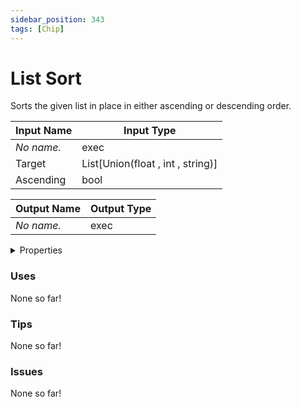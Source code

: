 ```yaml
---
sidebar_position: 343
tags: [Chip]
---
```


# List Sort

Sorts the given list in place in either ascending or descending order.



| Input Name | Input Type |
|-----------|-----------|
| *No name.* | exec |
| Target | List[Union(float , int , string)] |
| Ascending | bool |

| Output Name | Output Type |
|-----------|-----------|
| *No name.* | exec |


<details>
  <summary>Properties</summary>
  <div>
    <div>
    <table>
      <thead>
        <tr>
          <th>Is beta required?</th>
          <th>❌</th>
        </tr>
        <tr>
          <th>Is this chip a trolling risk?</th>
          <th>❌</th>
        </tr>
        <tr>
          <th>Chip UUPD</th>
          <th>cc967d66-b201-464e-bddd-a7cf47124fec</th>
        </tr>
      </thead>
    </table>
    </div>
  </div>
</details>

### Uses

None so far!

### Tips

None so far!

### Issues

None so far!
